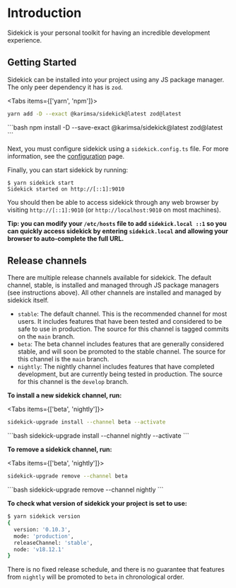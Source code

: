 
# Introduction

Sidekick is your personal toolkit for having an incredible development experience.

## Getting Started

Sidekick can be installed into your project using any JS package manager. The only peer dependency it has is `zod`.

<Tabs items={['yarn', 'npm']}>
  <Tab>
```bash
yarn add -D --exact @karimsa/sidekick@latest zod@latest
```
  </Tab>
  <Tab>
```bash
npm install -D --save-exact @karimsa/sidekick@latest zod@latest
```
  </Tab>
</Tabs>

Next, you must configure sidekick using a `sidekick.config.ts` file. For more information, see the [configuration](/docs/configuration) page.

Finally, you can start sidekick by running:

```
$ yarn sidekick start
Sidekick started on http://[::1]:9010
```

You should then be able to access sidekick through any web browser by visiting `http://[::1]:9010` (or `http://localhost:9010` on most machines).

**Tip: you can modify your `/etc/hosts` file to add `sidekick.local ::1` so you can quickly access sidekick by entering `sidekick.local` and allowing your browser to auto-complete the full URL.**

## Release channels

There are multiple release channels available for sidekick. The default channel, stable, is installed and
managed through JS package managers (see instructions above). All other channels are installed and managed
by sidekick itself.

 * `stable`: The default channel. This is the recommended channel for most users. It includes features that
 have been tested and considered to be safe to use in production. The source for this channel is tagged commits
 on the `main` branch.
 * `beta`: The beta channel includes features that are generally considered stable, and will soon be promoted to
 the stable channel. The source for this channel is the `main` branch.
 * `nightly`: The nightly channel includes features that have completed development, but are currently being tested
 in production. The source for this channel is the `develop` branch.

**To install a new sidekick channel, run:**

<Tabs items={['beta', 'nightly']}>
  <Tab>
```bash
sidekick-upgrade install --channel beta --activate
```
  </Tab>
  <Tab>
```bash
sidekick-upgrade install --channel nightly --activate
```
  </Tab>
</Tabs>

**To remove a sidekick channel, run:**

<Tabs items={['beta', 'nightly']}>
  <Tab>
```bash
sidekick-upgrade remove --channel beta
```
  </Tab>
  <Tab>
```bash
sidekick-upgrade remove --channel nightly
```
  </Tab>
</Tabs>

**To check what version of sidekick your project is set to use:**

```bash
$ yarn sidekick version
{
  version: '0.10.3',
  mode: 'production',
  releaseChannel: 'stable',
  node: 'v18.12.1'
}
```

There is no fixed release schedule, and there is no guarantee that features from `nightly` will be promoted to `beta` in chronological order.
